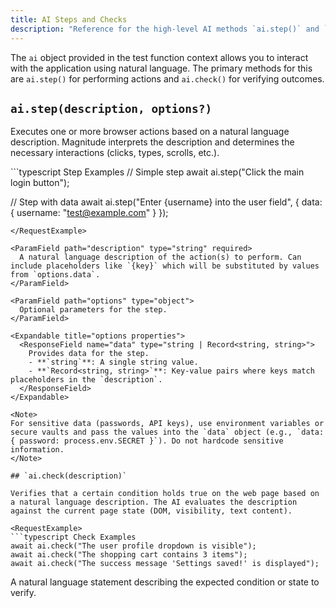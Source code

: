 ```yaml
---
title: AI Steps and Checks
description: "Reference for the high-level AI methods `ai.step()` and `ai.check()` used within Magnitude tests."
---
```


The `ai` object provided in the test function context allows you to interact with the application using natural language. The primary methods for this are `ai.step()` for performing actions and `ai.check()` for verifying outcomes.

## `ai.step(description, options?)`

Executes one or more browser actions based on a natural language description. Magnitude interprets the description and determines the necessary interactions (clicks, types, scrolls, etc.).

<RequestExample>
```typescript Step Examples
// Simple step
await ai.step("Click the main login button");

// Step with data
await ai.step("Enter {username} into the user field", {
  data: { username: "test@example.com" }
});
```
</RequestExample>

<ParamField path="description" type="string" required>
  A natural language description of the action(s) to perform. Can include placeholders like `{key}` which will be substituted by values from `options.data`.
</ParamField>

<ParamField path="options" type="object">
  Optional parameters for the step.
</ParamField>

<Expandable title="options properties">
  <ResponseField name="data" type="string | Record<string, string>">
    Provides data for the step.
    - **`string`**: A single string value.
    - **`Record<string, string>`**: Key-value pairs where keys match placeholders in the `description`.
  </ResponseField>
</Expandable>

<Note>
For sensitive data (passwords, API keys), use environment variables or secure vaults and pass the values into the `data` object (e.g., `data: { password: process.env.SECRET }`). Do not hardcode sensitive information.
</Note>

## `ai.check(description)`

Verifies that a certain condition holds true on the web page based on a natural language description. The AI evaluates the description against the current page state (DOM, visibility, text content).

<RequestExample>
```typescript Check Examples
await ai.check("The user profile dropdown is visible");
await ai.check("The shopping cart contains 3 items");
await ai.check("The success message 'Settings saved!' is displayed");
```
</RequestExample>

<ParamField path="description" type="string" required>
  A natural language statement describing the expected condition or state to verify.
</ParamField>
